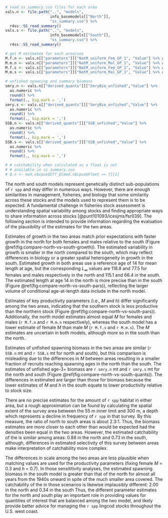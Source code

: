 ```r
# read ss_summary.sso files for each area
vals.n <- file.path("..", "models",
                    info_basemodels[["North"]],
                    "ss_summary.sso") %>%
  r4ss::SS_read_summary()
vals.s <- file.path("..", "models",
                    info_basemodels[["South"]],
                    "ss_summary.sso") %>%
  r4ss::SS_read_summary()

# get M estimates for each area/sex
M.f.n <- vals.n[["parameters"]]["NatM_uniform_Fem_GP_1", "Value"] %>% as.numeric %>% round(3)
M.m.n <- vals.n[["parameters"]]["NatM_uniform_Mal_GP_1", "Value"] %>% as.numeric %>% round(3)
M.f.s <- vals.s[["parameters"]]["NatM_uniform_Fem_GP_1", "Value"] %>% as.numeric %>% round(3)
M.m.s <- vals.s[["parameters"]]["NatM_uniform_Mal_GP_1", "Value"] %>% as.numeric %>% round(3)

# unfished spawning and summary biomass 
smry.n <- vals.n[["derived_quants"]]["SmryBio_unfished","Value"] %>%
  as.numeric %>%
  round() %>% 
  format(., big.mark = ',')
smry.s <- vals.s[["derived_quants"]]["SmryBio_unfished","Value"] %>%
  as.numeric %>%
  round() %>% 
  format(., big.mark = ',')
SSB.n <- vals.n[["derived_quants"]]["SSB_unfished","Value"] %>%
  as.numeric %>%
  round() %>%
  format(., big.mark = ',')
SSB.s <- vals.s[["derived_quants"]]["SSB_unfished","Value"] %>%
  as.numeric %>%
  round() %>%
  format(., big.mark = ',')

# # catchability when calculated as a float is not 
# # available in ss_summary.sso
# Q.n <- mod.n$cpue$Eff_Q[mod.n$cpue$Fleet == 7][1]

```

The north and south models represent genetically distinct
sub-populations of `r spp` and may differ in numerous ways.
However, there are enough similarities
in management, fisheries, and biology that some similarity 
across these stocks and the models used to represent them
is to be expected. A fundamental challenge
in fisheries stock assessment is understanding spatial
variability among stocks and finding appropriate ways to
share information across stocks [@punt101093/icesjms/fsr039].
The following section is intended to provide information regarding
the evaluation of the plausibility of the estimates for the two areas.

Estimates of growth in the two areas match prior expectations
with faster growth in the north for both females and males relative to
the south (Figure \@ref(fig:compare-north-vs-south-growth)).
The estimated variability in growth is smaller in the north compared to the south,
which may reflect differences in biology or a greater spatial
heterogeneity in growth in the south. Estimated growth in both areas use
a reference age of 14 for mean length at age,
but the corresponding $L_\infty$ values are 118.8 
and 77.5 
<!-- Linf not available in SS_summary.sso
`r model$Growth_Parameters$Linf %>% round(1) %>% 
paste(collapse = " and ")` -->
for females and males respectively in the north
and 115.1 and 66.4
in the south. The estimated length at age 14 in the north is more precise 
than in the south (Figure \@ref(fig:compare-north-vs-south-pars)), 
reflecting the larger volume of conditional age-at-length data include in 
the north model.

Estimates of key productivity parameters (i.e., $M$ and $h$)
differ significantly among the 
two areas, indicating that the southern stock is less productive than the northern stock
(Figure \@ref(fig:compare-north-vs-south-pars)).
Additionally, the north model estimates almost
equal $M$ for females and males (`r M.f.n` and `r M.m.n` respectively), 
whereas the south model has a lower estimate of female $M$ than
male $M$ (`r M.f.s` and `r M.m.s`). The $M$ estimates 
are uncertain in both models, although more so in the south than the north.

Estimates of unfished spawning biomass in the two areas are similar 
(`r SSB.n` mt and `r SSB.s` mt for north and south), but this comparison
is misleading due to the differences in $M$ between areas resulting in
a smaller fraction of recruits reaching spawning ages in the north than
the south. The estimates of unfished age-3+ biomass are `r smry.n` mt 
and `r smry.s` mt for the north and south 
(Figure \@ref(fig:compare-north-vs-south-quants)).
The differences in estimated \glspl{msy} are larger than those for biomass
because the lower estimates of $M$ and $h$ in the south equate to 
lower productivity relative to stock size.

There are no precise estimates for the amount of `r spp` habitat in either area,
but a rough approximation can be found by calculating the spatial extent of
the \gls{s-wcgbt} survey area between the 55 m inner limit and 300 m, a depth 
which represents a decline in frequency of `r spp` in that survey.
By this measure, the ratio of north to south areas is about 2.3:1.
<!-- value taken from https://github.com/iantaylor-NOAA/Lingcod_2021/issues/79 -->
Thus, the biomass estimates are more closer to each other than would be expected had the
densities been equal in the two areas. However, the estimated
catchability of the \gls{s-wcgbt} is similar among areas: 
<!-- values not dynamic --> 
0.88 in the north and 0.73 in the south, although, differences in estimated selectivity
of this survey between areas make interpretation of catchability more complex.

<!-- values not dynamic in text below
plot_twopanel_comparison(list(mod.2021.n.022.103, mod.2021.s.014.103))
mod.2021.n.022.103$cpue$Calc_Q[mod.2021.n.022.103$cpue$Fleet == 7][1]
#[1] 2.00112
mod.2021.s.014.103$cpue$Calc_Q[mod.2021.s.014.103$cpue$Fleet == 7][1]
[1] 0.340221
-->
The differences in scale among the two areas are less plausible when matching 
values are used for the productivity parameters 
(fixing female $M$ = 0.3 and $h$ = 0.7). In those sensititivity analyses, the 
estimated spawning biomass in the south model is greater than that of the north 
for almost all years from the 1940s onward in spite of the much smaller area 
covered. The catchability of the \gls{s-wcgbt} in those scenarios is likewise
implausibly different: 2.00 in the north and 0.34 in the south
Thus, the different parameter estimates for the north and south play an 
important role in providing values for quantities of interest that are balanced
among the two model, and likely provide better advice for managing the `r spp`
lingcod stocks throughout the U.S. west coast.

